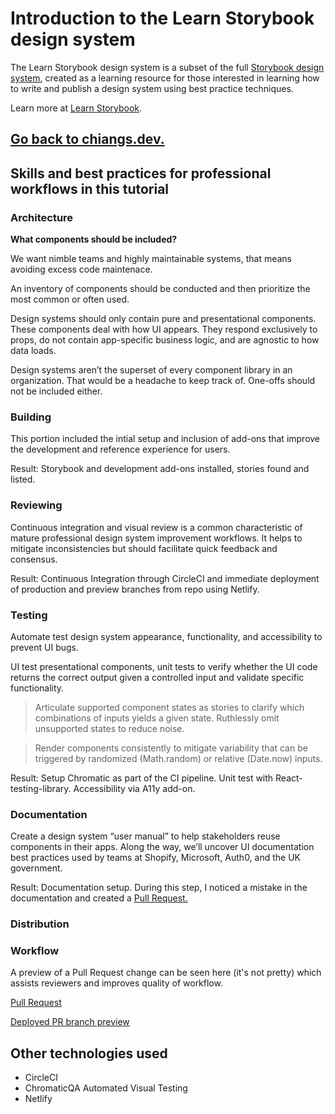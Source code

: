 
<Meta title='Design System|Introduction' />

# Introduction to the Learn Storybook design system

The Learn Storybook design system is a subset of the full [Storybook design system](https://github.com/storybookjs/design-system/), created as a learning resource for those interested in learning how to write and publish a design system using best practice techniques.

Learn more at [Learn Storybook](https://learnstorybook.com).

## **[Go back to chiangs.dev.](https://chiangs.dev)**

## Skills and best practices for professional workflows in this tutorial

### Architecture

**What components should be included?**

We want nimble teams and highly maintainable systems, that means avoiding excess code maintenace.

An inventory of components should be conducted and then prioritize the most common or often used.

Design systems should only contain pure and presentational components. These components deal with how UI appears. They respond exclusively to props, do not contain app-specific business logic, and are agnostic to how data loads.

Design systems aren’t the superset of every component library in an organization. That would be a headache to keep track of. One-offs should not be included either.

### Building

This portion included the intial setup and inclusion of add-ons that improve the development and reference experience for users.

Result: Storybook and development add-ons installed, stories found and listed.

### Reviewing

Continuous integration and visual review is a common characteristic of mature professional design system improvement workflows. It helps to mitigate inconsistencies but should facilitate quick feedback and consensus.

Result: Continuous Integration through CircleCI and immediate deployment of production and preview branches from repo using Netlify.

### Testing

Automate test design system appearance, functionality, and accessibility to prevent UI bugs.

UI test presentational components, unit tests to verify whether the UI code returns the correct output given a controlled input and validate specific functionality.

> Articulate supported component states as stories to clarify which combinations of inputs yields a given state. Ruthlessly omit unsupported states to reduce noise.

> Render components consistently to mitigate variability that can be triggered by randomized (Math.random) or relative (Date.now) inputs.

Result: Setup Chromatic as part of the CI pipeline. Unit test with React-testing-library. Accessibility via A11y add-on.

### Documentation

Create a design system “user manual” to help stakeholders reuse components in their apps. Along the way, we’ll uncover UI documentation best practices used by teams at Shopify, Microsoft, Auth0, and the UK government.

Result: Documentation setup. During this step, I noticed a mistake in the documentation and created a [Pull Request.](https://github.com/chromaui/learnstorybook.com/pull/173)

### Distribution

### Workflow

A preview of a Pull Request change can be seen here (it's not pretty) which assists reviewers and improves quality of workflow.

[Pull Request](https://github.com/chiangs/learnstorybook-design-system/pull/1)

[Deployed PR branch preview](https://5d9c8588d1e3670009a3c22b--chiangs-sbds.netlify.com/?path=/story/design-system-button--all-buttons)

## Other technologies used

-   CircleCI
-   ChromaticQA Automated Visual Testing
-   Netlify
